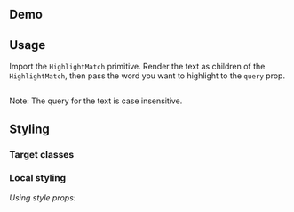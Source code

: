 


## Demo

<HighlightMatchDemo />

## Usage

Import the `HighlightMatch` primitive. Render the text as children of the `HighlightMatch`, then pass the word you want to highlight to the `query` prop. 

<Example>
  <HighlightMatchDefaultExample />
  
  <ExampleCode>

```tsx file=./examples/HighlightMatchDefaultExample.tsx

```

  </ExampleCode>
</Example>

Note: The query for the text is case insensitive. 

## Styling

### Target classes

<ComponentStyleDisplay componentName="HighlightMatch" />

### Local styling

_Using style props:_

<Example>
  <HighlightMatchHighlightStylesExample />
  
  <ExampleCode>

```tsx file=./examples/HighlightMatchHighlightStylesExample.tsx

```

  </ExampleCode>
</Example>
